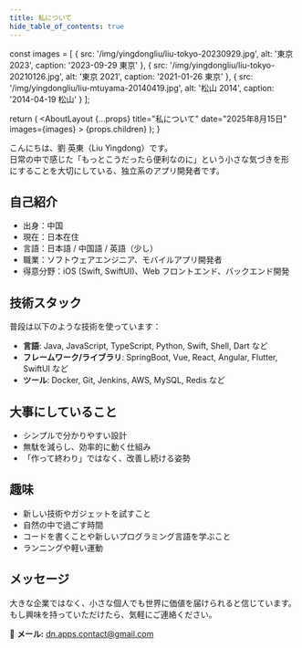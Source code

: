 ```yaml
---
title: 私について
hide_table_of_contents: true
---
```



  const images = [
    { 
      src: '/img/yingdongliu/liu-tokyo-20230929.jpg', 
      alt: '東京 2023', 
      caption: '2023-09-29 東京' 
    },
    { 
      src: '/img/yingdongliu/liu-tokyo-20210126.jpg', 
      alt: '東京 2021', 
      caption: '2021-01-26 東京' 
    },
    { 
      src: '/img/yingdongliu/liu-mtuyama-20140419.jpg', 
      alt: '松山 2014', 
      caption: '2014-04-19 松山' 
    }
  ];
  
  return (
    <AboutLayout 
      {...props} 
      title="私について" 
      date="2025年8月15日" 
      images={images}
    >
      {props.children}
    </AboutLayout>
  );
}

こんにちは、劉 英東（Liu Yingdong）です。  
日常の中で感じた「もっとこうだったら便利なのに」という小さな気づきを形にすることを大切にしている、独立系のアプリ開発者です。

## 自己紹介

- 出身：中国
- 現在：日本在住
- 言語：日本語 / 中国語 / 英語（少し）
- 職業：ソフトウェアエンジニア、モバイルアプリ開発者
- 得意分野：iOS (Swift, SwiftUI)、Web フロントエンド、バックエンド開発

## 技術スタック

普段は以下のような技術を使っています：

- **言語**: Java, JavaScript, TypeScript, Python, Swift, Shell, Dart など
- **フレームワーク/ライブラリ**: SpringBoot, Vue, React, Angular, Flutter, SwiftUI など
- **ツール**: Docker, Git, Jenkins, AWS, MySQL, Redis など

## 大事にしていること

- シンプルで分かりやすい設計
- 無駄を減らし、効率的に動く仕組み
- 「作って終わり」ではなく、改善し続ける姿勢

## 趣味

- 新しい技術やガジェットを試すこと
- 自然の中で過ごす時間
- コードを書くことや新しいプログラミング言語を学ぶこと
- ランニングや軽い運動

## メッセージ

大きな企業ではなく、小さな個人でも世界に価値を届けられると信じています。  
もし興味を持っていただけたら、気軽にご連絡ください。

📩 **メール:** dn.apps.contact@gmail.com